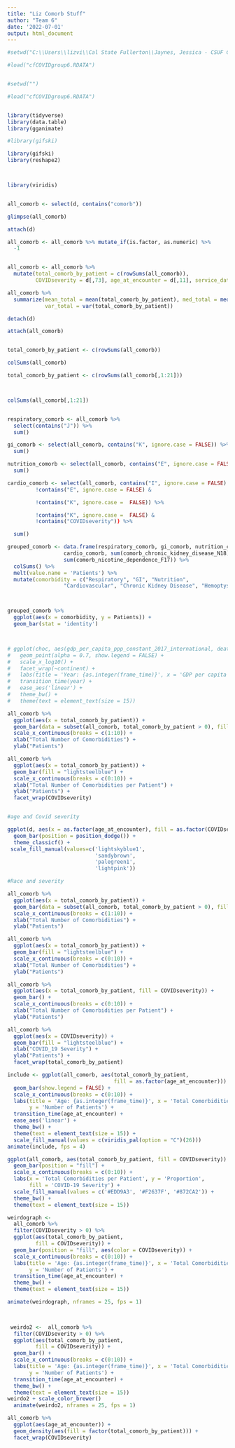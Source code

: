 ```yaml
---
title: "Liz Comorb Stuff"
author: "Team 6"
date: '2022-07-01'
output: html_document
---
```


```r

#setwd("C:\\Users\\lizvi\\Cal State Fullerton\\Jaynes, Jessica - CSUF CHOC Summer 2022 Research\\Group2")

#load("cfCOVIDgroup6.RDATA")


#setwd("")

#load("cfCOVIDgroup6.RDATA")


library(tidyverse)
library(data.table)
library(gganimate)

#library(gifski)

library(gifski)
library(reshape2)



library(viridis)


all_comorb <- select(d, contains("comorb"))

glimpse(all_comorb)

attach(d)
```




```r


all_comorb <- all_comorb %>% mutate_if(is.factor, as.numeric) %>% 
  -1


all_comorb <- all_comorb %>% 
  mutate(total_comorb_by_patient = c(rowSums(all_comorb)), 
         COVIDseverity = d[,73], age_at_encounter = d[,11], service_date = as.Date(d[,9]))

all_comorb %>% 
  summarize(mean_total = mean(total_comorb_by_patient), med_total = median(total_comorb_by_patient), max_total = max(total_comorb_by_patient),
            var_total = var(total_comorb_by_patient))

detach(d)

attach(all_comorb)


total_comorb_by_patient <- c(rowSums(all_comorb))

colSums(all_comorb)

total_comorb_by_patient <- c(rowSums(all_comorb[,1:21]))



colSums(all_comorb[,1:21])


respiratory_comorb <- all_comorb %>% 
  select(contains("J")) %>% 
  sum()

gi_comorb <- select(all_comorb, contains("K", ignore.case = FALSE)) %>% 
  sum()

nutrition_comorb <- select(all_comorb, contains("E", ignore.case = FALSE), contains("nutrition")) %>% 
  sum()

cardio_comorb <- select(all_comorb, contains("I", ignore.case = FALSE) & 
         !contains("E", ignore.case = FALSE) & 

         !contains("K", ignore.case =  FALSE)) %>% 

         !contains("K", ignore.case =  FALSE) &
         !contains("COVIDseverity")) %>% 

  sum()

grouped_comorb <- data.frame(respiratory_comorb, gi_comorb, nutrition_comorb, 
                  cardio_comorb, sum(comorb_chronic_kidney_disease_N18), sum(comorb_hemoptysisR042), sum(comorb_lung_transplant_Z942), 
                  sum(comorb_nicotine_dependence_F17)) %>% 
  colSums() %>% 
  melt(value.name = 'Patients') %>% 
  mutate(comorbidity = c("Respiratory", "GI", "Nutrition", 
                  "Cardiovascular", "Chronic Kidney Disease", "Hemoptysis", "Lung Transplant", "Nicotine Dependence"))



grouped_comorb %>% 
  ggplot(aes(x = comorbidity, y = Patients)) +
  geom_bar(stat = 'identity')




```

```r
# ggplot(choc, aes(gdp_per_capita_ppp_constant_2017_international, deaths_cause_all_causes_risk_household_air_pollution_from_solid_fuels_sex_both_age_age_standardized_rate, size = population_historical_estimates, color = entity)) +
#   geom_point(alpha = 0.7, show.legend = FALSE) +
#   scale_x_log10() +
#   facet_wrap(~continent) +
#   labs(title = 'Year: {as.integer(frame_time)}', x = 'GDP per capita', y = 'Age Standardized Rate of Death') +
#   transition_time(year) +
#   ease_aes('linear') +
#   theme_bw() +
#   theme(text = element_text(size = 15))

all_comorb %>% 
  ggplot(aes(x = total_comorb_by_patient)) +
  geom_bar(data = subset(all_comorb, total_comorb_by_patient > 0), fill = "lightsteelblue") +
  scale_x_continuous(breaks = c(1:10)) +
  xlab("Total Number of Comorbidities") +
  ylab("Patients")

all_comorb %>% 
  ggplot(aes(x = total_comorb_by_patient)) +
  geom_bar(fill = "lightsteelblue") +
  scale_x_continuous(breaks = c(0:10)) +
  xlab("Total Number of Comorbidities per Patient") +
  ylab("Patients") +
  facet_wrap(COVIDseverity)



```


```r

#age and Covid severity

ggplot(d, aes(x = as.factor(age_at_encounter), fill = as.factor(COVIDseverity))) +
  geom_bar(position = position_dodge()) +
  theme_classicf() +
 scale_fill_manual(values=c('lightskyblue1',
                            'sandybrown',
                            'palegreen1',
                            'lightpink'))
```

```r
#Race and severity

all_comorb %>% 
  ggplot(aes(x = total_comorb_by_patient)) +
  geom_bar(data = subset(all_comorb, total_comorb_by_patient > 0), fill = "lightsteelblue") +
  scale_x_continuous(breaks = c(1:10)) +
  xlab("Total Number of Comorbidities") +
  ylab("Patients")

all_comorb %>% 
  ggplot(aes(x = total_comorb_by_patient)) +
  geom_bar(fill = "lightsteelblue") +
  scale_x_continuous(breaks = c(0:10)) +
  xlab("Total Number of Comorbidities") +
  ylab("Patients")
```



```r
all_comorb %>% 
  ggplot(aes(x = total_comorb_by_patient, fill = COVIDseverity)) +
  geom_bar() +
  scale_x_continuous(breaks = c(0:10)) +
  xlab("Total Number of Comorbidities per Patient") +
  ylab("Patients") 
```
 





```r
all_comorb %>% 
  ggplot(aes(x = COVIDseverity)) +
  geom_bar(fill = "lightsteelblue") +
  xlab("COVID_19 Severity") +
  ylab("Patients") +
  facet_wrap(total_comorb_by_patient)
```


```r
include <- ggplot(all_comorb, aes(total_comorb_by_patient, 
                                  fill = as.factor(age_at_encounter))) +
  geom_bar(show.legend = FALSE) +
  scale_x_continuous(breaks = c(0:10)) +
  labs(title = 'Age: {as.integer(frame_time)}', x = 'Total Comorbidities per Patient',
       y = 'Number of Patients') +
  transition_time(age_at_encounter) +
  ease_aes('linear') +
  theme_bw() +
  theme(text = element_text(size = 15)) +
  scale_fill_manual(values = c(viridis_pal(option = "C")(26)))
animate(include, fps = 4)


```


```r
ggplot(all_comorb, aes(total_comorb_by_patient, fill = COVIDseverity)) +
  geom_bar(position = "fill") +
  scale_x_continuous(breaks = c(0:10)) +
  labs(x = 'Total Comorbidities per Patient', y = 'Proportion',
       fill = 'COVID-19 Severity') +
  scale_fill_manual(values = c('#EDD9A3', '#F2637F', '#872CA2')) +
  theme_bw() +
  theme(text = element_text(size = 15))
```


```r
weirdograph <- 
  all_comorb %>% 
  filter(COVIDseverity > 0) %>% 
  ggplot(aes(total_comorb_by_patient,
         fill = COVIDseverity)) +
  geom_bar(position = "fill", aes(color = COVIDseverity)) +
  scale_x_continuous(breaks = c(0:10)) +
  labs(title = 'Age: {as.integer(frame_time)}', x = 'Total Comorbidities per Patient',
       y = 'Number of Patients') +
  transition_time(age_at_encounter) +
  theme_bw() +
  theme(text = element_text(size = 15))

animate(weirdograph, nframes = 25, fps = 1)

  
```

```r
 weirdo2 <-  all_comorb %>% 
  filter(COVIDseverity > 0) %>% 
  ggplot(aes(total_comorb_by_patient,
         fill = COVIDseverity)) +
  geom_bar() +
  scale_x_continuous(breaks = c(0:10)) +
  labs(title = 'Age: {as.integer(frame_time)}', x = 'Total Comorbidities per Patient',
       y = 'Number of Patients') +
  transition_time(age_at_encounter) +
  theme_bw() +
  theme(text = element_text(size = 15))
weirdo2 + scale_color_brewer()
  animate(weirdo2, nframes = 25, fps = 1)
```


```r
all_comorb %>% 
  ggplot(aes(age_at_encounter)) +
  geom_density(aes(fill = factor(total_comorb_by_patient))) +
  facet_wrap(COVIDseverity)
```


